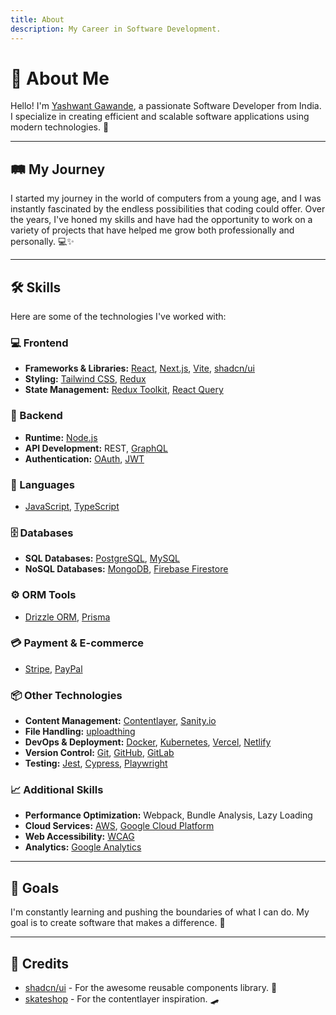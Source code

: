 ```yaml
---
title: About
description: My Career in Software Development.
---
```


# 👋 About Me

Hello! I'm [Yashwant Gawande](https://twitter.com/yashng7), a passionate Software Developer from India. I specialize in creating efficient and scalable software applications using modern technologies. 🌟

---

## 🛤️ My Journey

I started my journey in the world of computers from a young age, and I was instantly fascinated by the endless possibilities that coding could offer. Over the years, I've honed my skills and have had the opportunity to work on a variety of projects that have helped me grow both professionally and personally. 💻✨

---

## 🛠️ Skills

Here are some of the technologies I've worked with:

### 💻 Frontend
- **Frameworks & Libraries:** [React](https://react.dev), [Next.js](https://nextjs.org), [Vite](https://vitejs.dev), [shadcn/ui](https://ui.shadcn.com)
- **Styling:** [Tailwind CSS](https://tailwindcss.com), [Redux](https://redux.js.org)
- **State Management:** [Redux Toolkit](https://redux-toolkit.js.org), [React Query](https://tanstack.com/query/v4)

### 🔧 Backend
- **Runtime:** [Node.js](https://nodejs.org)
- **API Development:** REST, [GraphQL](https://graphql.org)
- **Authentication:** [OAuth](https://oauth.net), [JWT](https://jwt.io)

### 📝 Languages
- [JavaScript](https://developer.mozilla.org/en-US/docs/Web/JavaScript), [TypeScript](https://www.typescriptlang.org)

### 🗄️ Databases
- **SQL Databases:** [PostgreSQL](https://www.postgresql.org), [MySQL](https://www.mysql.com)
- **NoSQL Databases:** [MongoDB](https://www.mongodb.com), [Firebase Firestore](https://firebase.google.com/products/firestore)

### ⚙️ ORM Tools
- [Drizzle ORM](https://orm.drizzle.team), [Prisma](https://www.prisma.io)

### 💳 Payment & E-commerce
- [Stripe](https://stripe.com), [PayPal](https://www.paypal.com)

### 📦 Other Technologies
- **Content Management:** [Contentlayer](https://www.contentlayer.dev), [Sanity.io](https://www.sanity.io)
- **File Handling:** [uploadthing](https://uploadthing.com)
- **DevOps & Deployment:** [Docker](https://www.docker.com), [Kubernetes](https://kubernetes.io), [Vercel](https://vercel.com), [Netlify](https://www.netlify.com)
- **Version Control:** [Git](https://git-scm.com), [GitHub](https://github.com), [GitLab](https://about.gitlab.com)
- **Testing:** [Jest](https://jestjs.io), [Cypress](https://www.cypress.io), [Playwright](https://playwright.dev)

### 📈 Additional Skills
- **Performance Optimization:** Webpack, Bundle Analysis, Lazy Loading
- **Cloud Services:** [AWS](https://aws.amazon.com), [Google Cloud Platform](https://cloud.google.com)
- **Web Accessibility:** [WCAG](https://www.w3.org/WAI/standards-guidelines/wcag/)
- **Analytics:** [Google Analytics](https://analytics.google.com)

---

## 🎯 Goals

I'm constantly learning and pushing the boundaries of what I can do. My goal is to create software that makes a difference. 🚀

---

## 🙏 Credits

- [shadcn/ui](https://ui.shadcn.com) - For the awesome reusable components library. 🎨
- [skateshop](https://skateshop.sadmn.com) - For the contentlayer inspiration. 🛹
